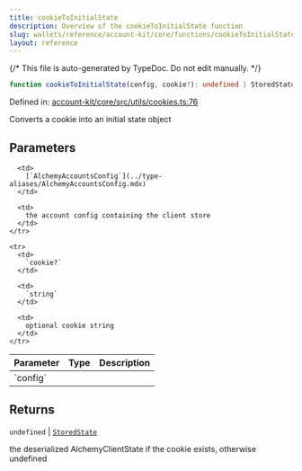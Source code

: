 ```yaml
---
title: cookieToInitialState
description: Overview of the cookieToInitialState function
slug: wallets/reference/account-kit/core/functions/cookieToInitialState
layout: reference
---
```


{/* This file is auto-generated by TypeDoc. Do not edit manually. */}

```ts
function cookieToInitialState(config, cookie?): undefined | StoredState;
```

Defined in: [account-kit/core/src/utils/cookies.ts:76](https://github.com/alchemyplatform/aa-sdk/blob/17aad1f572375d42a06c7e3238078a88a435d459/account-kit/core/src/utils/cookies.ts#L76)

Converts a cookie into an initial state object

## Parameters

<table>
  <thead>
    <tr>
      <th align="left">Parameter</th>
      <th align="left">Type</th>
      <th align="left">Description</th>
    </tr>
  </thead>

  <tbody>
    <tr>
      <td>
        `config`
      </td>

      <td>
        [`AlchemyAccountsConfig`](../type-aliases/AlchemyAccountsConfig.mdx)
      </td>

      <td>
        the account config containing the client store
      </td>
    </tr>

    <tr>
      <td>
        `cookie?`
      </td>

      <td>
        `string`
      </td>

      <td>
        optional cookie string
      </td>
    </tr>

  </tbody>
</table>

## Returns

`undefined` | [`StoredState`](../type-aliases/StoredState.mdx)

the deserialized AlchemyClientState if the cookie exists, otherwise undefined
